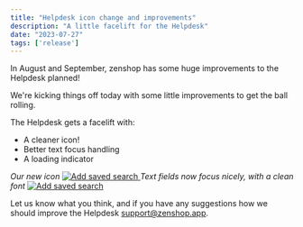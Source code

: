 ```yaml
---
title: "Helpdesk icon change and improvements"
description: "A little facelift for the Helpdesk"
date: "2023-07-27"
tags: ['release']
---
```


In August and September, zenshop has some huge improvements to the Helpdesk planned!

We're kicking things off today with some little improvements to get the ball rolling.

The Helpdesk gets a facelift with:

- A cleaner icon!
- Better text focus handling
- A loading indicator

*Our new icon*
<a href="/images/helpdesk-improvements/icon-change.png">
  <Image src="/images/helpdesk-improvements/icon-change.png" width={540} height={360} alt="Add saved search" />
</a>
*Text fields now focus nicely, with a clean font*
<a href="/images/helpdesk-improvements/focus-state.png">
  <Image src="/images/helpdesk-improvements/focus-state.png" width={540} height={360} alt="Add saved search" />
</a>

Let us know what you think, and if you have any suggestions how we should improve the Helpdesk [support@zenshop.app](mailto:support@zenshop.app).
